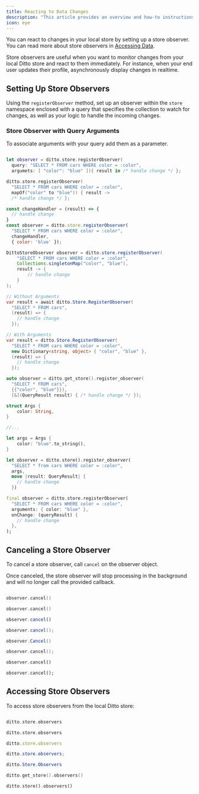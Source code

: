 ```yaml
---
title: Reacting to Data Changes
description: "This article provides an overview and how-to instructions for observing data changes within Ditto."
icon: eye
---
```


You can react to changes in your local store by setting up a store observer.
You can read more about store observers in [Accessing Data](/key-concepts/accessing-data#observing-changes).

Store observers are useful when you want to monitor changes from your local Ditto store and react to them immediately. For instance, when your end user updates their profile, asynchronously display changes in realtime.

## Setting Up Store Observers

Using the `registerObserver` method, set up an observer within the `store` namespace enclosed with a query that specifies the collection to watch for changes, as well as your logic to handle the incoming changes.

### Store Observer with Query Arguments

To associate arguments with your query add them as a parameter.

<CodeGroup>

```swift Swift

let observer = ditto.store.registerObserver(
  query: "SELECT * FROM cars WHERE color = :color",
  argumets: [ "color": "blue" ]){ result in /* handle change */ };
```

```kotlin Kotlin
ditto.store.registerObserver(
  "SELECT * FROM cars WHERE color = :color",
  mapOf("color" to "blue")) { result ->
  /* handle change */ };
```

```javascript JavaScript
const changeHandler = (result) => {
  // handle change
}
const observer = ditto.store.registerObserver(
  "SELECT * FROM cars WHERE color = :color",
  changeHandler,
  { color: 'blue' });
```

```java Java
DittoStoreObserver observer = ditto.store.registerObserver(
    "SELECT * FROM cars WHERE color = :color",
    Collections.singletonMap("color", "blue"),
    result -> {
        // handle change
    }
);
```

```csharp C#
// Without Arguments
var result = await ditto.Store.RegisterObserver(
  "SELECT * FROM cars",
  (result) => {
    // handle change
  });

// With Arguments
var result = ditto.Store.RegisterObserver(
  "SELECT * FROM cars WHERE color = :color",
  new Dictionary<string, object> { "color", "blue" },
  (result) => {
    // handle change
  });
```

```cpp C++
auto observer = ditto.get_store().register_observer(
  "SELECT * FROM cars",
  {{"color", "blue"}}),
  [&](QueryResult result) { /* handle change */ });
```

```rust Rust
struct Args {
    color: String,
}

//...

let args = Args {
    color: "blue".to_string(),
}

let observer = ditto.store().register_observer(
  "SELECT * from cars WHERE color = :color",
  args,
  move |result: QueryResult| {
    // handle change
  })
```

```dart Dart
final observer = ditto.store.registerObserver(
  "SELECT * FROM cars WHERE color = :color",
  arguments: { color: "blue" },
  onChange: (queryResult) {
    // handle change
  },
);
```

</CodeGroup>

## Canceling a Store Observer

To cancel a store observer, call `cancel` on the observer object.

Once canceled, the store observer will stop processing in the background and will no longer call the provided callback.

<CodeGroup>

```swift Swift

observer.cancel()
```

```kotlin Kotlin
observer.cancel()
```

```javascript JavaScript
observer.cancel()
```

```java Java
observer.cancel();
```

```csharp C#
observer.Cancel()
```

```cpp C++
observer.cancel();
```

```rust Rust
observer.cancel()
```

```dart Dart
observer.cancel();
```

</CodeGroup>

## Accessing Store Observers

To access store observers from the local Ditto store:

<CodeGroup>

```swift Swift

ditto.store.observers
```

```kotlin Kotlin
ditto.store.observers
```

```javascript JavaScript
ditto.store.observers
```

```java Java
ditto.store.observers;
```

```csharp C#
ditto.Store.Observers
```

```cpp C++
ditto.get_store().observers()
```

```rust Rust
ditto.store().observers()
```

</CodeGroup>

